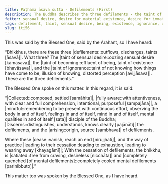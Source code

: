 ```yaml
---
title: Paṭhama āsava sutta - Defilements (First)
description: The Buddha describes the three defilements - the taint of sensual desire, the taint of being, and the taint of ignorance, and the way of practice leading to their cessation.
fetter: sensual desire, desire for material existence, desire for immaterial existence, ignorance
tags: defilement, taint, sensual desire, being, existence, ignorance, discernment, quenching, collectedness, fully aware, mindfulness, cessation, craving, iti, iti50-99
slug: iti56
---
```


This was said by the Blessed One, said by the Arahant, so I have heard:

“Bhikkhus, there are these three |defilements::outflows, discharges, taints [āsavā]|. What three? The |taint of sensual desire::oozing sensual desire [kāmāsava]|, the |taint of becoming::effluent of being, taint of existence [bhavāsava]|, and the |taint of ignorance::taint of not knowing how things have come to be, illusion of knowing, distorted perception [avijjāsava]|. These are the three defilements.”

The Blessed One spoke on this matter. In this regard, it is said:

“|Collected::composed, settled [samāhita]|, |fully aware::with attentiveness, with clear and full comprehension, intentional, purposeful [sampajāna]|,
a |mindful::remembering to be present with continuous effort, observing the body in and of itself, feelings in and of itself, mind in and of itself, mental qualities in and of itself [sata]| disciple of the Buddha;
|Discerns::distinguishes, understands, knows clearly [pajānāti]| the defilements,
and the |arising::origin, source [sambhava]| of defilements.

Where these |cease::vanish, reach an end [nirujjhati]|,
and the way of practice |leading to their cessation::leading to exhaustion, leading to wearing away [khayagāmī]|;
With the cessation of defilements, the bhikkhu,
is |satiated::free from craving, desireless [nicchāta]| and |completely quenched [of mental defilements]::completely cooled mental defilements [parinibbuto]|.”

This matter too was spoken by the Blessed One, as I have heard.